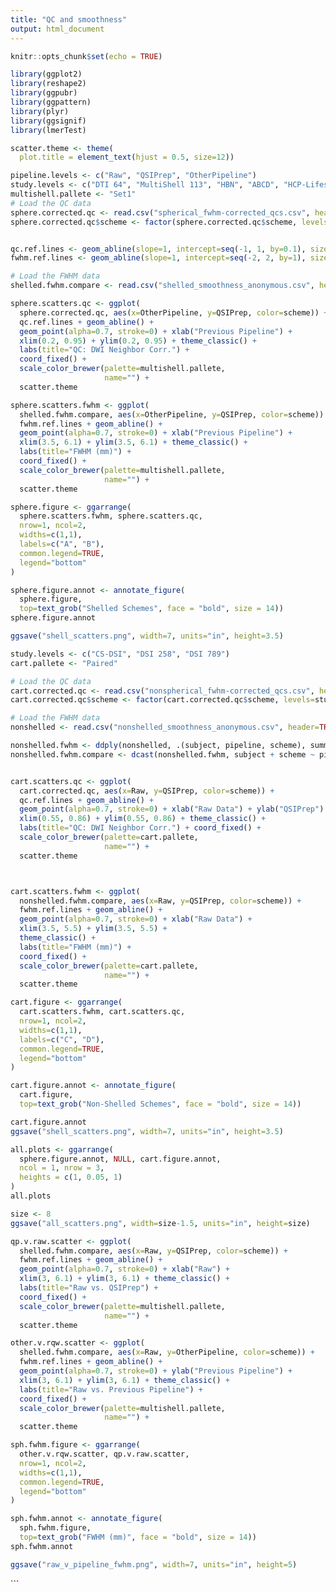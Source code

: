 ```yaml
---
title: "QC and smoothness"
output: html_document
---
```


```r
knitr::opts_chunk$set(echo = TRUE)
```

```r
library(ggplot2)
library(reshape2)
library(ggpubr)
library(ggpattern)
library(plyr)
library(ggsignif)
library(lmerTest)

scatter.theme <- theme(
  plot.title = element_text(hjust = 0.5, size=12))

pipeline.levels <- c("Raw", "QSIPrep", "OtherPipeline")
study.levels <- c("DTI 64", "MultiShell 113", "HBN", "ABCD", "HCP-Lifespan")
multishell.pallete <- "Set1"
# Load the QC data
sphere.corrected.qc <- read.csv("spherical_fwhm-corrected_qcs.csv", header=TRUE)
sphere.corrected.qc$scheme <- factor(sphere.corrected.qc$scheme, levels=study.levels)


qc.ref.lines <- geom_abline(slope=1, intercept=seq(-1, 1, by=0.1), size=0.15, color="gray", alpha=0.8)
fwhm.ref.lines <- geom_abline(slope=1, intercept=seq(-2, 2, by=1), size=0.15, color="gray", alpha=0.8)

# Load the FWHM data
shelled.fwhm.compare <- read.csv("shelled_smoothness_anonymous.csv", header=TRUE)

sphere.scatters.qc <- ggplot(
  sphere.corrected.qc, aes(x=OtherPipeline, y=QSIPrep, color=scheme)) +
  qc.ref.lines + geom_abline() +
  geom_point(alpha=0.7, stroke=0) + xlab("Previous Pipeline") +
  xlim(0.2, 0.95) + ylim(0.2, 0.95) + theme_classic() +
  labs(title="QC: DWI Neighbor Corr.") +
  coord_fixed() +
  scale_color_brewer(palette=multishell.pallete,
                     name="") +
  scatter.theme

sphere.scatters.fwhm <- ggplot(
  shelled.fwhm.compare, aes(x=OtherPipeline, y=QSIPrep, color=scheme)) +
  fwhm.ref.lines + geom_abline() +
  geom_point(alpha=0.7, stroke=0) + xlab("Previous Pipeline") +
  xlim(3.5, 6.1) + ylim(3.5, 6.1) + theme_classic() +
  labs(title="FWHM (mm)") +
  coord_fixed() +
  scale_color_brewer(palette=multishell.pallete,
                     name="") +
  scatter.theme

sphere.figure <- ggarrange(
  sphere.scatters.fwhm, sphere.scatters.qc,
  nrow=1, ncol=2,
  widths=c(1,1),
  labels=c("A", "B"),
  common.legend=TRUE,
  legend="bottom"
)

sphere.figure.annot <- annotate_figure(
  sphere.figure,
  top=text_grob("Shelled Schemes", face = "bold", size = 14))
sphere.figure.annot

ggsave("shell_scatters.png", width=7, units="in", height=3.5)

```





```r
study.levels <- c("CS-DSI", "DSI 258", "DSI 789")
cart.pallete <- "Paired"

# Load the QC data
cart.corrected.qc <- read.csv("nonspherical_fwhm-corrected_qcs.csv", header=TRUE)
cart.corrected.qc$scheme <- factor(cart.corrected.qc$scheme, levels=study.levels)

# Load the FWHM data
nonshelled <- read.csv("nonshelled_smoothness_anonymous.csv", header=TRUE)

nonshelled.fwhm <- ddply(nonshelled, .(subject, pipeline, scheme), summarise, fwhm=mean(fwhm))
nonshelled.fwhm.compare <- dcast(nonshelled.fwhm, subject + scheme ~ pipeline, value.var = "fwhm")


cart.scatters.qc <- ggplot(
  cart.corrected.qc, aes(x=Raw, y=QSIPrep, color=scheme)) +
  qc.ref.lines + geom_abline() +
  geom_point(alpha=0.7, stroke=0) + xlab("Raw Data") + ylab("QSIPrep") +
  xlim(0.55, 0.86) + ylim(0.55, 0.86) + theme_classic() +
  labs(title="QC: DWI Neighbor Corr.") + coord_fixed() +
  scale_color_brewer(palette=cart.pallete,
                     name="") +
  scatter.theme



cart.scatters.fwhm <- ggplot(
  nonshelled.fwhm.compare, aes(x=Raw, y=QSIPrep, color=scheme)) +
  fwhm.ref.lines + geom_abline() +
  geom_point(alpha=0.7, stroke=0) + xlab("Raw Data") +
  xlim(3.5, 5.5) + ylim(3.5, 5.5) +
  theme_classic() +
  labs(title="FWHM (mm)") +
  coord_fixed() +
  scale_color_brewer(palette=cart.pallete,
                     name="") +
  scatter.theme

cart.figure <- ggarrange(
  cart.scatters.fwhm, cart.scatters.qc,
  nrow=1, ncol=2,
  widths=c(1,1),
  labels=c("C", "D"),
  common.legend=TRUE,
  legend="bottom"
)

cart.figure.annot <- annotate_figure(
  cart.figure,
  top=text_grob("Non-Shelled Schemes", face = "bold", size = 14))

cart.figure.annot
ggsave("shell_scatters.png", width=7, units="in", height=3.5)
```


```r


all.plots <- ggarrange(
  sphere.figure.annot, NULL, cart.figure.annot,
  ncol = 1, nrow = 3,
  heights = c(1, 0.05, 1)
)
all.plots

size <- 8
ggsave("all_scatters.png", width=size-1.5, units="in", height=size)
```


```r

qp.v.raw.scatter <- ggplot(
  shelled.fwhm.compare, aes(x=Raw, y=QSIPrep, color=scheme)) +
  fwhm.ref.lines + geom_abline() +
  geom_point(alpha=0.7, stroke=0) + xlab("Raw") +
  xlim(3, 6.1) + ylim(3, 6.1) + theme_classic() +
  labs(title="Raw vs. QSIPrep") +
  coord_fixed() +
  scale_color_brewer(palette=multishell.pallete,
                     name="") +
  scatter.theme

other.v.rqw.scatter <- ggplot(
  shelled.fwhm.compare, aes(x=Raw, y=OtherPipeline, color=scheme)) +
  fwhm.ref.lines + geom_abline() +
  geom_point(alpha=0.7, stroke=0) + ylab("Previous Pipeline") +
  xlim(3, 6.1) + ylim(3, 6.1) + theme_classic() +
  labs(title="Raw vs. Previous Pipeline") +
  coord_fixed() +
  scale_color_brewer(palette=multishell.pallete,
                     name="") +
  scatter.theme

sph.fwhm.figure <- ggarrange(
  other.v.rqw.scatter, qp.v.raw.scatter,
  nrow=1, ncol=2,
  widths=c(1,1),
  common.legend=TRUE,
  legend="bottom"
)

sph.fwhm.annot <- annotate_figure(
  sph.fwhm.figure,
  top=text_grob("FWHM (mm)", face = "bold", size = 14))
sph.fwhm.annot

ggsave("raw_v_pipeline_fwhm.png", width=7, units="in", height=5)

```

```
